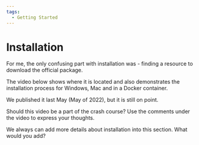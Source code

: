 ```yaml
---
tags:
  - Getting Started
---
```



# Installation

For me, the only confusing part with installation was - finding a resource to download the official package.

The video below shows where it is located and also demonstrates the installation process for Windows, Mac and in a Docker container.

We published it last May (May of 2022), but it is still on point.

Should this video be a part of the crash course? Use the comments under the video to express your thoughts.

We always can add more details about installation into this section. What would you add?

<Youtube
  id="xTQpV7B700w"
  title="How to Install Grafana for Data Analysts and Data Scientists."
/>
